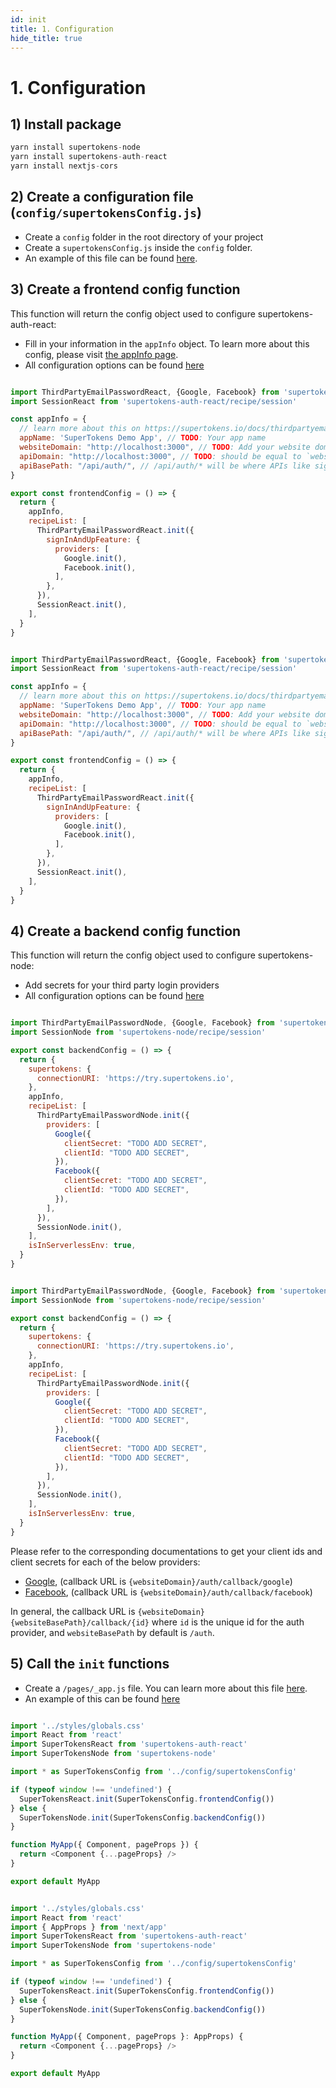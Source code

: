 ```yaml
---
id: init
title: 1. Configuration
hide_title: true
---
```



# 1. Configuration

## 1) Install package
```js
yarn install supertokens-node
yarn install supertokens-auth-react
yarn install nextjs-cors
```

## 2) Create a configuration file (`config/supertokensConfig.js`)
- Create a `config` folder in the root directory of your project
- Create a `supertokensConfig.js` inside the `config` folder.
- An example of this file can be found [here](https://github.com/supertokens/next.js/blob/canary/examples/with-supertokens/config/supertokensConfig.js).


## 3) Create a frontend config function
This function will return the config object used to configure supertokens-auth-react:
- Fill in your information in the `appInfo` object. To learn more about this config, please visit [the appInfo page](../appinfo).
- All configuration options can be found [here](/docs/auth-react/thirdpartyemailpassword/init)

<STConfigTabs>
<TabItem value="config-js">

```js

import ThirdPartyEmailPasswordReact, {Google, Facebook} from 'supertokens-auth-react/recipe/thirdpartyemailpassword'
import SessionReact from 'supertokens-auth-react/recipe/session'

const appInfo = {
  // learn more about this on https://supertokens.io/docs/thirdpartyemailpassword/appinfo
  appName: 'SuperTokens Demo App', // TODO: Your app name
  websiteDomain: "http://localhost:3000", // TODO: Add your website domain
  apiDomain: "http://localhost:3000", // TODO: should be equal to `websiteDomain` in case using the `api` folder for APIs
  apiBasePath: "/api/auth/", // /api/auth/* will be where APIs like sign out, sign in will be exposed
}

export const frontendConfig = () => {
  return {
    appInfo,
    recipeList: [
      ThirdPartyEmailPasswordReact.init({
        signInAndUpFeature: {
          providers: [
            Google.init(),
            Facebook.init(),
          ],
        },
      }),
      SessionReact.init(),
    ],
  }
}

```
</TabItem>

<TabItem value="config-ts">

```js

import ThirdPartyEmailPasswordReact, {Google, Facebook} from 'supertokens-auth-react/recipe/thirdpartyemailpassword'
import SessionReact from 'supertokens-auth-react/recipe/session'

const appInfo = {
  // learn more about this on https://supertokens.io/docs/thirdpartyemailpassword/appinfo
  appName: 'SuperTokens Demo App', // TODO: Your app name
  websiteDomain: "http://localhost:3000", // TODO: Add your website domain
  apiDomain: "http://localhost:3000", // TODO: should be equal to `websiteDomain` in case using the `api` folder for APIs
  apiBasePath: "/api/auth/", // /api/auth/* will be where APIs like sign out, sign in will be exposed
}

export const frontendConfig = () => {
  return {
    appInfo,
    recipeList: [
      ThirdPartyEmailPasswordReact.init({
        signInAndUpFeature: {
          providers: [
            Google.init(),
            Facebook.init(),
          ],
        },
      }),
      SessionReact.init(),
    ],
  }
}

```
</TabItem>
</STConfigTabs>


## 4) Create a backend config function
This function will return the config object used to configure supertokens-node:
- Add secrets for your third party login providers
- All configuration options can be found [here](/docs/nodejs/thirdpartyemailpassword/init)

<STConfigTabs>
<TabItem value="config-js">

```js

import ThirdPartyEmailPasswordNode, {Google, Facebook} from 'supertokens-node/recipe/thirdpartyemailpassword'
import SessionNode from 'supertokens-node/recipe/session'

export const backendConfig = () => {
  return {
    supertokens: {
      connectionURI: 'https://try.supertokens.io',
    },
    appInfo,
    recipeList: [
      ThirdPartyEmailPasswordNode.init({
        providers: [
          Google({
            clientSecret: "TODO ADD SECRET",
            clientId: "TODO ADD SECRET",
          }),
          Facebook({
            clientSecret: "TODO ADD SECRET",
            clientId: "TODO ADD SECRET",
          }),
        ],
      }),
      SessionNode.init(),
    ],
    isInServerlessEnv: true,
  }
}

```
</TabItem>

<TabItem value="config-ts">

```js

import ThirdPartyEmailPasswordNode, {Google, Facebook} from 'supertokens-node/recipe/thirdpartyemailpassword'
import SessionNode from 'supertokens-node/recipe/session'

export const backendConfig = () => {
  return {
    supertokens: {
      connectionURI: 'https://try.supertokens.io',
    },
    appInfo,
    recipeList: [
      ThirdPartyEmailPasswordNode.init({
        providers: [
          Google({
            clientSecret: "TODO ADD SECRET",
            clientId: "TODO ADD SECRET",
          }),
          Facebook({
            clientSecret: "TODO ADD SECRET",
            clientId: "TODO ADD SECRET",
          }),
        ],
      }),
      SessionNode.init(),
    ],
    isInServerlessEnv: true,
  }
}
```
</TabItem>
</STConfigTabs>


Please refer to the corresponding documentations to get your client ids and client secrets for each of the below providers:
- [Google](https://developers.google.com/identity/sign-in/web/sign-in#create_authorization_credentials), (callback URL is `{websiteDomain}/auth/callback/google`)
- [Facebook](https://developers.facebook.com/docs/development/create-an-app), (callback URL is `{websiteDomain}/auth/callback/facebook`)

In general, the callback URL is `{websiteDomain}{websiteBasePath}/callback/{id}` where `id` is the unique id for the auth provider, and `websiteBasePath` by default is `/auth`.

## 5) Call the `init` functions

- Create a `/pages/_app.js` file. You can learn more about this file [here](https://nextjs.org/docs/advanced-features/custom-app).
- An example of this can be found [here](https://github.com/supertokens/next.js/blob/canary/examples/with-supertokens/pages/_app.js)

<NextjsAppTabs>
<TabItem value="app-js">

```js

import '../styles/globals.css'
import React from 'react'
import SuperTokensReact from 'supertokens-auth-react'
import SuperTokensNode from 'supertokens-node'

import * as SuperTokensConfig from '../config/supertokensConfig'

if (typeof window !== 'undefined') {
  SuperTokensReact.init(SuperTokensConfig.frontendConfig())
} else {
  SuperTokensNode.init(SuperTokensConfig.backendConfig())
}

function MyApp({ Component, pageProps }) {
  return <Component {...pageProps} />
}

export default MyApp

```
</TabItem>

<TabItem value="app-ts">

```js

import '../styles/globals.css'
import React from 'react'
import { AppProps } from 'next/app'
import SuperTokensReact from 'supertokens-auth-react'
import SuperTokensNode from 'supertokens-node'

import * as SuperTokensConfig from '../config/supertokensConfig'

if (typeof window !== 'undefined') {
  SuperTokensReact.init(SuperTokensConfig.frontendConfig())
} else {
  SuperTokensNode.init(SuperTokensConfig.backendConfig())
}

function MyApp({ Component, pageProps }: AppProps) {
  return <Component {...pageProps} />
}

export default MyApp

```
</TabItem>
</NextjsAppTabs>

